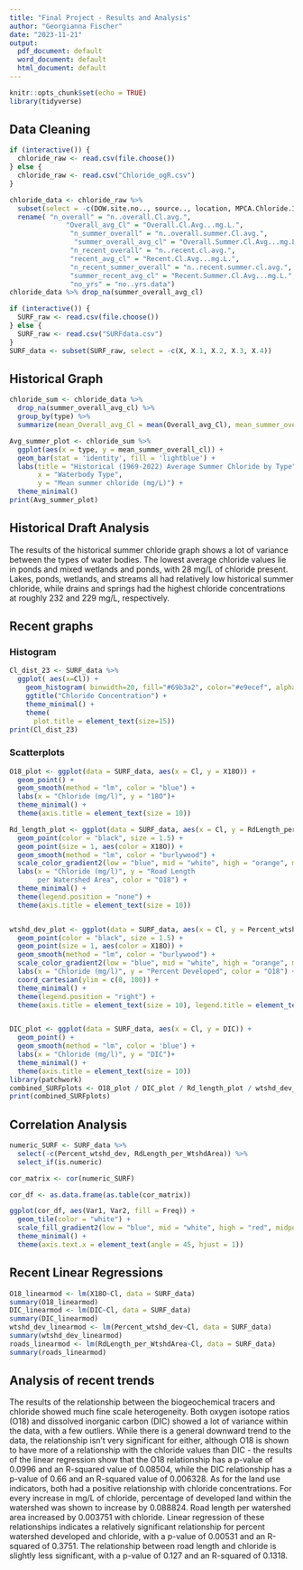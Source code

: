 ```yaml
---
title: "Final Project - Results and Analysis"
author: "Georgianna Fischer"
date: "2023-11-21"
output:
  pdf_document: default
  word_document: default
  html_document: default
---
```


```r
knitr::opts_chunk$set(echo = TRUE)
library(tidyverse)
```

## Data Cleaning

```r
if (interactive()) {
  chloride_raw <- read.csv(file.choose())
} else {
  chloride_raw <- read.csv("Chloride_ogR.csv")
}

chloride_data <- chloride_raw %>% 
  subset(select = -c(DOW.site.no.., source.., location, MPCA.Chloride.Impairment.Year, no..samples, project.id, dataset.location..., tbd, tbd.1, notes, X, X....where.the.datafile.is.located..brackets.indicate.the.shared.drive.name.)) %>%
  rename( "n_overall" = "n..overall.Cl.avg.",
              "Overall_avg_Cl" = "Overall.Cl.Avg...mg.L.",
               "n_summer_overall" = "n..overall.summer.Cl.avg.",
                "summer_overall_avg_cl" = "Overall.Summer.Cl.Avg...mg.L.",
               "n_recent_overall" = "n..recent.cl.avg.",
               "recent_avg_cl" = "Recent.Cl.Avg...mg.L.",
               "n_recent_summer_overall" = "n..recent.summer.cl.avg.",
               "summer_recent_avg_cl" = "Recent.Summer.Cl.Avg...mg.L.",
               "no_yrs" = "no..yrs.data")
chloride_data %>% drop_na(summer_overall_avg_cl)

if (interactive()) {
  SURF_raw <- read.csv(file.choose())
} else {
  SURF_raw <- read.csv("SURFdata.csv")
}
SURF_data <- subset(SURF_raw, select = -c(X, X.1, X.2, X.3, X.4))
```

## Historical Graph

```r
chloride_sum <- chloride_data %>%
  drop_na(summer_overall_avg_cl) %>%
  group_by(type) %>%
  summarize(mean_Overall_avg_Cl = mean(Overall_avg_Cl), mean_summer_overall_cl = mean(summer_overall_avg_cl), mean_recent_cl = mean(recent_avg_cl), mean_recent_summer_cl = mean(summer_recent_avg_cl))

Avg_summer_plot <- chloride_sum %>%
  ggplot(aes(x = type, y = mean_summer_overall_cl)) + 
  geom_bar(stat = 'identity', fill = 'lightblue') +
  labs(title = "Historical (1969-2022) Average Summer Chloride by Type", 
       x = "Waterbody Type", 
       y = "Mean summer chloride (mg/L)") + 
  theme_minimal()
print(Avg_summer_plot)
```

## Historical Draft Analysis
  The results of the historical summer chloride graph shows a lot of variance between the types of water bodies. The lowest average chloride values lie in ponds and mixed wetlands and ponds, with 28 mg/L of chloride present. Lakes, ponds, wetlands, and streams all had relatively low historical summer chloride, while drains and springs had the highest chloride concentrations at roughly 232 and 229 mg/L, respectively.  

## Recent graphs
### Histogram
```r
Cl_dist_23 <- SURF_data %>%
  ggplot( aes(x=Cl)) +
    geom_histogram( binwidth=20, fill="#69b3a2", color="#e9ecef", alpha=0.9) +
    ggtitle("Chloride Concentration") +
    theme_minimal() +
    theme(
      plot.title = element_text(size=15))
print(Cl_dist_23)
```


### Scatterplots
```r
O18_plot <- ggplot(data = SURF_data, aes(x = Cl, y = X18O)) + 
  geom_point() + 
  geom_smooth(method = "lm", color = "blue") +
  labs(x = "Chloride (mg/l)", y = "18O")+
  theme_minimal() +
  theme(axis.title = element_text(size = 10))

Rd_length_plot <- ggplot(data = SURF_data, aes(x = Cl, y = RdLength_per_WtshdArea, color = X18O)) + 
  geom_point(color = "black", size = 1.5) +
  geom_point(size = 1, aes(color = X18O)) +
  geom_smooth(method = "lm", color = "burlywood") +
  scale_color_gradient2(low = "blue", mid = "white", high = "orange", midpoint = -7) +
  labs(x = "Chloride (mg/l)", y = "Road Length 
       per Watershed Area", color = "O18") +
  theme_minimal() +
  theme(legend.position = "none") +
  theme(axis.title = element_text(size = 10))


wtshd_dev_plot <- ggplot(data = SURF_data, aes(x = Cl, y = Percent_wtshd_dev, color = X18O)) + 
  geom_point(color = "black", size = 1.5) +
  geom_point(size = 1, aes(color = X18O)) +
  geom_smooth(method = "lm", color = "burlywood") +
  scale_color_gradient2(low = "blue", mid = "white", high = "orange", midpoint = -7) +
  labs(x = "Chloride (mg/l)", y = "Percent Developed", color = "O18") +
  coord_cartesian(ylim = c(0, 100)) + 
  theme_minimal() +
  theme(legend.position = "right") +
  theme(axis.title = element_text(size = 10), legend.title = element_text(size = 10), legend.text = element_text(size = 8))


DIC_plot <- ggplot(data = SURF_data, aes(x = Cl, y = DIC)) + 
  geom_point() + 
  geom_smooth(method = "lm", color = 'blue') +
  labs(x = "Chloride (mg/l)", y = "DIC")+
  theme_minimal() +
  theme(axis.title = element_text(size = 10))
library(patchwork)
combined_SURFplots <- O18_plot / DIC_plot / Rd_length_plot / wtshd_dev_plot + plot_layout(ncol = 2)
print(combined_SURFplots)
```


## Correlation Analysis

```r
numeric_SURF <- SURF_data %>%
  select(-c(Percent_wtshd_dev, RdLength_per_WtshdArea)) %>%
  select_if(is.numeric)

cor_matrix <- cor(numeric_SURF)

cor_df <- as.data.frame(as.table(cor_matrix))

ggplot(cor_df, aes(Var1, Var2, fill = Freq)) +
  geom_tile(color = "white") +
  scale_fill_gradient2(low = "blue", mid = "white", high = "red", midpoint = 0) +
  theme_minimal() +
  theme(axis.text.x = element_text(angle = 45, hjust = 1))


```


## Recent Linear Regressions

```r
O18_linearmod <- lm(X18O~Cl, data = SURF_data)
summary(O18_linearmod)
DIC_linearmod <- lm(DIC~Cl, data = SURF_data)
summary(DIC_linearmod)
wtshd_dev_linearmod <- lm(Percent_wtshd_dev~Cl, data = SURF_data)
summary(wtshd_dev_linearmod)
roads_linearmod <- lm(RdLength_per_WtshdArea~Cl, data = SURF_data)
summary(roads_linearmod)
```

## Analysis of recent trends
  The results of the relationship between the biogeochemical tracers and chloride showed much fine scale heterogeneity. Both oxygen isotope ratios (O18) and dissolved inorganic carbon (DIC) showed a lot of variance within the data, with a few outliers. While there is a general downward trend to the data, the relationship isn't very significant for either, although O18 is shown to have more of a relationship with the chloride values than DIC - the results of the linear regression show that the O18 relationship has a p-value of 0.0996 and an R-squared value of 0.08504, while the DIC relationship has a p-value of 0.66 and an R-squared value of 0.006328. 
  As for the land use indicators, both had a positive relationship with chloride concentrations. For every increase in mg/L of chloride, percentage of developed land within the watershed was shown to increase by 0.088824. Road length per watershed area increased by 0.003751 with chloride. Linear regression of these relationships indicates a relatively significant relationship for percent watershed developed and chloride, with a p-value of 0.00531 and an R-squared of 0.3751. The relationship between road length and chloride is slightly less significant, with a p-value of 0.127 and an R-squared of 0.1318. 